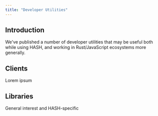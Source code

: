 ```yaml
---
title: "Developer Utilities"
---
```


## Introduction

We've published a number of developer utilities that may be useful both while using HASH, and working in Rust/JavaScript ecosystems more generally.

## Clients

Lorem ipsum

## Libraries

General interest and HASH-specific
